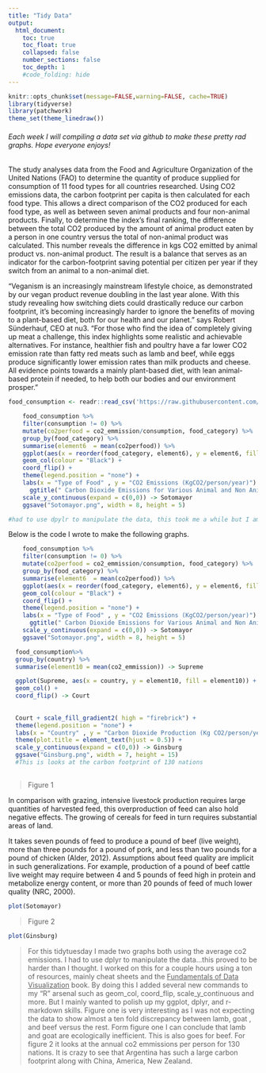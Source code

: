 ```yaml
---
title: "Tidy Data"
output:
  html_document:
    toc: true
    toc_float: true
    collapsed: false
    number_sections: false
    toc_depth: 1
    #code_folding: hide
---
```


```r
knitr::opts_chunk$set(message=FALSE,warning=FALSE, cache=TRUE)
library(tidyverse)
library(patchwork)
theme_set(theme_linedraw())

```

###### Each week I will compiling a data set via github to make these pretty rad graphs. Hope everyone enjoys! 

The study analyses data from the Food and Agriculture Organization of the United Nations (FAO) to determine the quantity of produce supplied for consumption of 11 food types for all countries researched. Using CO2 emissions data, the carbon footprint per capita is then calculated for each food type. This allows a direct comparison of the CO2 produced for each food type, as well as between seven animal products and four non-animal products. Finally, to determine the index’s final ranking, the difference between the total CO2 produced by the amount of animal product eaten by a person in one country versus the total of non-animal product was calculated. This number reveals the difference in kgs CO2 emitted by animal product vs. non-animal product. The result is a balance that serves as an indicator for the carbon-footprint saving potential per citizen per year if they switch from an animal to a non-animal diet.

“Veganism is an increasingly mainstream lifestyle choice, as demonstrated by our vegan product revenue doubling in the last year alone. With this study revealing how switching diets could drastically reduce our carbon footprint, it’s becoming increasingly harder to ignore the benefits of moving to a plant-based diet, both for our health and our planet.” says Robert Sünderhauf, CEO at nu3. “For those who find the idea of completely giving up meat a challenge, this index highlights some realistic and achievable alternatives. For instance, healthier fish and poultry have a far lower CO2 emission rate than fatty red meats such as lamb and beef, while eggs produce significantly lower emission rates than milk products and cheese. All evidence points towards a mainly plant-based diet, with lean animal-based protein if needed, to help both our bodies and our environment prosper.”


```r

food_consumption <- readr::read_csv('https://raw.githubusercontent.com/rfordatascience/tidytuesday/master/data/2020/2020-02-18/food_consumption.csv')

    food_consumption %>%     
    filter(consumption != 0) %>% 
    mutate(co2perfood = co2_emmission/consumption, food_category) %>%  
    group_by(food_category) %>% 
    summarise(element6  = mean(co2perfood)) %>%
    ggplot(aes(x = reorder(food_category, element6), y = element6, fill =              food_category)) + 
    geom_col(colour = "Black") +
    coord_flip() +
    theme(legend.position = "none") + 
    labs(x = "Type of Food" , y = "CO2 Emissions (KgCO2/person/year)") + 
      ggtitle(" Carbon Dioxide Emissions for Various Animal and Non Animal Products ") +   theme(plot.title = element_text(hjust = 0.5)) +
    scale_y_continuous(expand = c(0,0)) -> Sotomayor
    ggsave("Sotomayor.png", width = 8, height = 5)

#had to use dpylr to manipulate the data, this took me a while but I am satisfied with the final product. 

```


Below is the code I wrote to make the following graphs. 
```r
    food_consumption %>%     
    filter(consumption != 0) %>% 
    mutate(co2perfood = co2_emmission/consumption, food_category) %>%  
    group_by(food_category) %>% 
    summarise(element6  = mean(co2perfood)) %>%
    ggplot(aes(x = reorder(food_category, element6), y = element6, fill =              food_category)) + 
    geom_col(colour = "Black") +
    coord_flip() +
    theme(legend.position = "none") + 
    labs(x = "Type of Food" , y = "CO2 Emissions (KgCO2/person/year)") + 
      ggtitle(" Carbon Dioxide Emissions for Various Animal and Non Animal Products ") +   theme(plot.title = element_text(hjust = 0.5)) +
    scale_y_continuous(expand = c(0,0)) -> Sotomayor
    ggsave("Sotomayor.png", width = 8, height = 5)
```

```r
  food_consumption%>% 
  group_by(country) %>% 
  summarise(element10 = mean(co2_emmission)) -> Supreme

  ggplot(Supreme, aes(x = country, y = element10, fill = element10)) + 
  geom_col() + 
  coord_flip() -> Court
    
     
  Court + scale_fill_gradient2( high = "firebrick") + 
  theme(legend.position = "none") + 
  labs(x = "Country" , y = "Carbon Dioxide Production (Kg CO2/person/year)") +     ggtitle("Food-Related Carbon Emissions Per Capita") + 
  theme(plot.title = element_text(hjust = 0.5)) +
  scale_y_continuous(expand = c(0,0)) -> Ginsburg
  ggsave("Ginsburg.png", width = 7, height = 15)
  #This is looks at the carbon footprint of 130 nations 
  
```

>Figure 1

In comparison with grazing, intensive livestock production requires large quantities of harvested feed, this overproduction of feed can also hold negative effects. The growing of cereals for feed in turn requires substantial areas of land.

It takes seven pounds of feed to produce a pound of beef (live weight), more than three pounds for a pound of pork, and less than two pounds for a pound of chicken (Alder, 2012). Assumptions about feed quality are implicit in such generalizations. For example, production of a pound of beef cattle live weight may require between 4 and 5 pounds of feed high in protein and metabolize energy content, or more than 20 pounds of feed of much lower quality (NRC, 2000). 

```r
plot(Sotomayor)

```

>Figure 2 

```r
plot(Ginsburg)
```








> For this tidytuesday I made two graphs both using the average co2 emissions. I had to use dplyr to manipulate the data...this proved to be harder than I thought. I worked on this for a couple hours using a ton of resources, mainly cheat sheets and the <ins>Fundamentals of Data Visualization</ins> book. By doing this I added several new commands to my "R" arsenal such as geom_col, coord_flip, scale_y_continuous and more. But I mainly wanted to polish up my ggplot, dplyr, and r-markdown skills. Figure one is very interesting as I was not expecting the data to show almost a ten fold discrepancy between lamb, goat , and beef versus the rest. Form figure one I can conclude that lamb and goat are ecologically inefficient. This is also goes for beef. For figure 2 it looks at the annual co2 emmissions per person for 130 nations. It is crazy to see that Argentina has such a large carbon footprint along with China, America, New Zealand. 

